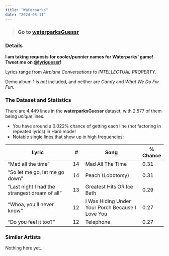 ```yaml
---
title: "Waterparks"
date: "2024-08-11"
---
```


> ### Go to [waterparksGuessr](https://waterparksguessr.streamlit.app/)

### Details

**I am taking requests for cooler/punnier names for Waterparks' game! Tweet me on [@lyriguessr](https://x.com/lyriguessr)!**

Lyrics range from *Airplane Conversations* to *INTELLECTUAL PROPERTY*.

Demo album 1 is *not* included, and neither are *Candy* and *What We Do For Fun.*

### The Dataset and Statistics

There are 4,449 lines in the **waterparksGuessr** dataset, with 2,577 of them being *unique* lines. 

* You have around a 0.022% chance of getting each line (not factoring in repeated lyrics) in Hard mode! 
* Notable single lines that show up in high frequencies: 

| Lyric | # | Song | % Chance |
| --------------------------------- | ------- | ----------------------------- | ----------- |
| "Mad all the time"  | 14    | Mad All The Time | 0.31 |
| "So let me go, let me go down" | 14     | Peach (Lobotomy) | 0.31 |
| "Last night I had the strangest dream of all"   | 13    | Greatest Hits OR Ice Bath | 0.29 |
| "Whoa, you’ll never know"   | 12    | I Was Hiding Under Your Porch Because I Love You | 0.27 |
| "Do you feel it too?"   | 12    | Telephone | 0.27 |

### Similar Artists

Nothing here yet...

